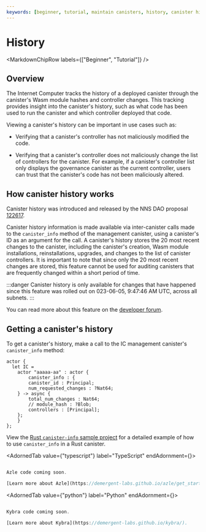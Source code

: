 ```yaml
---
keywords: [beginner, tutorial, maintain canisters, history, canister history]
---
```



# History

<MarkdownChipRow labels={["Beginner", "Tutorial"]} />

## Overview

The Internet Computer tracks the history of a deployed <GlossaryTooltip>canister</GlossaryTooltip> through the canister's Wasm module hashes and controller changes. This tracking provides insight into the canister's history, such as what code has been used to run the canister and which controller deployed that code.

Viewing a canister's history can be important in use cases such as:

- Verifying that a canister's controller has not maliciously modified the code.

- Verifying that a canister's controller does not maliciously change the list of controllers for the canister. For example, if a canister's controller list only displays the governance canister as the current controller, users can trust that the canister's code has not been maliciously altered.

## How canister history works

Canister history was introduced and released by the NNS DAO proposal [122617](https://dashboard.internetcomputer.org/proposal/122617).

Canister history information is made available via inter-canister calls made to the `canister_info` method of the management canister, using a canister's ID as an argument for the call. A canister's history stores the 20 most recent changes to the canister, including the canister's creation, Wasm module installations, reinstallations, upgrades, and changes to the list of canister controllers. It is important to note that since only the 20 most recent changes are stored, this feature cannot be used for auditing canisters that are frequently changed within a short period of time.

:::danger
Canister history is only available for changes that have happened since this feature was rolled out on 023-06-05, 9:47:46 AM UTC, across all <GlossaryTooltip>subnets</GlossaryTooltip>.
:::

You can read more about this feature on the [developer forum](https://forum.dfinity.org/t/canister-history-on-the-ic/21745).

## Getting a canister's history

To get a canister's history, make a call to the IC management canister's `canister_info` method:

<AdornedTabs groupId="language">
<TabItem value="motoko" label="Motoko" default>

```motoko
actor {
  let IC =
    actor "aaaaa-aa" : actor {
        canister_info : {
        canister_id : Principal;
        num_requested_changes : ?Nat64;
    } -> async {
        total_num_changes : Nat64;
        // module_hash : ?Blob;
        controllers : [Principal];
    };
    }
};
```

</TabItem>

<TabItem value="rust" label="Rust">

View the [Rust `canister-info` sample project](https://github.com/dfinity/examples/blob/master/rust/canister-info/src/lib.rs) for a detailed example of how to use `canister_info` in a Rust canister.

</TabItem>

<AdornedTab value={"typescript"} label="TypeScript" endAdornment={<BetaChip />}>

```typescript

Azle code coming soon.

[Learn more about Azle](https://demergent-labs.github.io/azle/get_started.html).

```

</AdornedTab>

<AdornedTab value={"python"} label="Python" endAdornment={<BetaChip />}>

```typescript

Kybra code coming soon.

[Learn more about Kybra](https://demergent-labs.github.io/kybra/).

```

</AdornedTab>
</AdornedTabs>